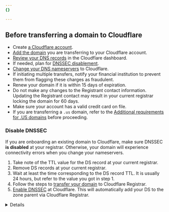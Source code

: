 ```yaml
---
{}

---
```



## Before transferring a domain to Cloudflare

* Create [a Cloudflare account](/fundamentals/setup/account/create-account/).
* [Add the domain](/fundamentals/setup/manage-domains/add-site/) you are transferring to your Cloudflare account.
* [Review your DNS records](/dns/zone-setups/full-setup/setup/#review-dns-records) in the Cloudflare dashboard.
* If needed, plan for [DNSSEC disablement](#disable-dnssec).
* [Change your DNS nameservers](/dns/zone-setups/full-setup/) to Cloudflare.
* If initiating multiple transfers, notify your financial institution to prevent them from flagging these charges as fraudulent.
* Renew your domain if it is within 15 days of expiration.
* Do not make any changes to the Registrant contact information. Updating the Registrant contact may result in your current registrar locking the domain for 60 days.
* Make sure your account has a valid credit card on file.
* If you are transferring a `.us` domain, refer to the [Additional requirements for .US domains](/registrar/top-level-domains/us-domains/) before proceeding.

### Disable DNSSEC

If you are onboarding an existing domain to Cloudflare, make sure DNSSEC **is disabled** at your registrar. Otherwise, your domain will experience connectivity errors when you change your nameservers.

1. Take note of the <GlossaryTooltip term="time-to-live (TTL)">TTL</GlossaryTooltip> value for the DS record at your current registrar.
2. Remove DS records at your current registrar.
    <Render file="dnssec-providers" product="dns" />
3. Wait at least the time corresponding to the DS record TTL. It is usually 24 hours, but refer to the value you got in step 1.
4. Follow the steps to [transfer your domain](/registrar/get-started/transfer-domain-to-cloudflare/#set-up-a-domain-transfer) to Cloudflare Registrar.
5. [Enable DNSSEC](/dns/dnssec/#1-activate-dnssec-in-cloudflare) at Cloudflare. This will automatically add your DS to the zone parent via Cloudflare Registrar.

<Details header="Why you have to disable DNSSEC">
<Render file="why-disable-dnssec" product="dns" />
</Details>
